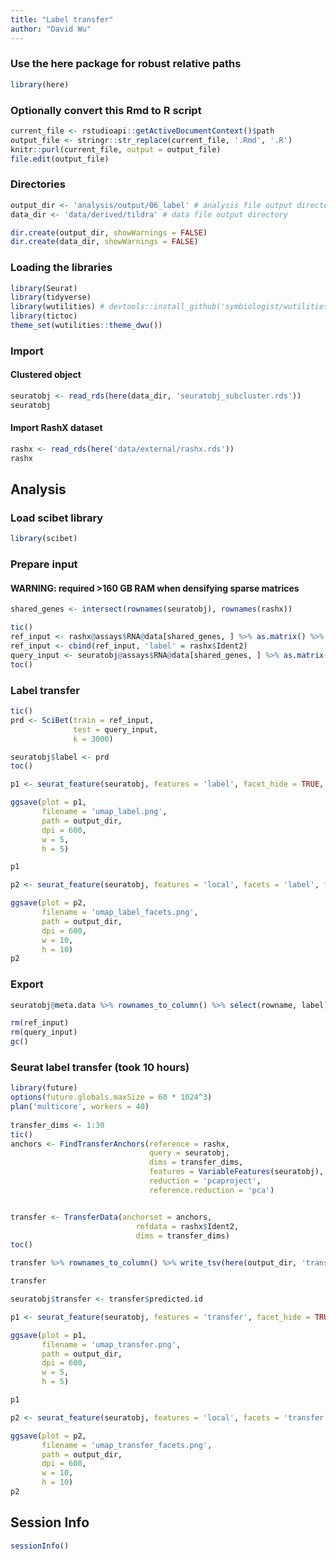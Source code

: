 ```yaml
---
title: "Label transfer"
author: "David Wu"
---
```


### Use the here package for robust relative paths
```r
library(here)
```

### Optionally convert this Rmd to R script 
```r
current_file <- rstudioapi::getActiveDocumentContext()$path
output_file <- stringr::str_replace(current_file, '.Rmd', '.R')
knitr::purl(current_file, output = output_file)
file.edit(output_file)
```

### Directories
```r
output_dir <- 'analysis/output/06_label' # analysis file output directory
data_dir <- 'data/derived/tildra' # data file output directory

dir.create(output_dir, showWarnings = FALSE)
dir.create(data_dir, showWarnings = FALSE)
```

### Loading the libraries
```r
library(Seurat) 
library(tidyverse)
library(wutilities) # devtools::install_github('symbiologist/wutilities')
library(tictoc)
theme_set(wutilities::theme_dwu())
```

### Import
#### Clustered object
```r
seuratobj <- read_rds(here(data_dir, 'seuratobj_subcluster.rds'))
seuratobj
```

#### Import RashX dataset
```r
rashx <- read_rds(here('data/external/rashx.rds'))
rashx
```

## Analysis
### Load scibet library
```r
library(scibet)
```

### Prepare input
#### WARNING: required >160 GB RAM when densifying sparse matrices
```r
shared_genes <- intersect(rownames(seuratobj), rownames(rashx))

tic()
ref_input <- rashx@assays$RNA@data[shared_genes, ] %>% as.matrix() %>% t() %>% as.data.frame()
ref_input <- cbind(ref_input, 'label' = rashx$Ident2)
query_input <- seuratobj@assays$RNA@data[shared_genes, ] %>% as.matrix() %>% t() %>% as.data.frame()
toc()
```
### Label transfer
```r
tic()
prd <- SciBet(train = ref_input,
              test = query_input, 
              k = 3000)

seuratobj$label <- prd
toc()
```


```r
p1 <- seurat_feature(seuratobj, features = 'label', facet_hide = TRUE, color_package = 'carto', color_palette = 'Bold', rasterize_dpi = 600, legend_position = 'none')

ggsave(plot = p1,
       filename = 'umap_label.png',
       path = output_dir,
       dpi = 600,
       w = 5, 
       h = 5)

p1
```

```r
p2 <- seurat_feature(seuratobj, features = 'local', facets = 'label', facet_hide = FALSE, color_package = 'carto', color_palette = 'Bold', label = FALSE, legend_position = 'none', rasterize_dpi = 600)

ggsave(plot = p2,
       filename = 'umap_label_facets.png',
       path = output_dir,
       dpi = 600,
       w = 10, 
       h = 10)
p2
```
### Export
```r
seuratobj@meta.data %>% rownames_to_column() %>% select(rowname, label) %>% write_tsv(here(output_dir, 'labels.tsv.gz'))
```

```r
rm(ref_input)
rm(query_input)
gc()
```

### Seurat label transfer (took 10 hours)
```r
library(future)
options(future.globals.maxSize = 60 * 1024^3)
plan('multicore', workers = 40)
 
transfer_dims <- 1:30
tic()
anchors <- FindTransferAnchors(reference = rashx, 
                               query = seuratobj,
                               dims = transfer_dims, 
                               features = VariableFeatures(seuratobj),
                               reduction = 'pcaproject',
                               reference.reduction = 'pca')


transfer <- TransferData(anchorset = anchors,
                            refdata = rashx$Ident2,
                            dims = transfer_dims)
toc()

transfer %>% rownames_to_column() %>% write_tsv(here(output_dir, 'transfer.tsv.gz'))
```

```r
transfer
```
```r
seuratobj$transfer <- transfer$predicted.id
```

```r
p1 <- seurat_feature(seuratobj, features = 'transfer', facet_hide = TRUE, color_package = 'carto', color_palette = 'Bold', rasterize_dpi = 600, legend_position = 'none')

ggsave(plot = p1,
       filename = 'umap_transfer.png',
       path = output_dir,
       dpi = 600,
       w = 5, 
       h = 5)

p1
```

```r
p2 <- seurat_feature(seuratobj, features = 'local', facets = 'transfer', facet_hide = FALSE, color_package = 'carto', color_palette = 'Bold', label = FALSE, legend_position = 'none', rasterize_dpi = 600)

ggsave(plot = p2,
       filename = 'umap_transfer_facets.png',
       path = output_dir,
       dpi = 600,
       w = 10, 
       h = 10)
p2
```

## Session Info
```r
sessionInfo()
```
